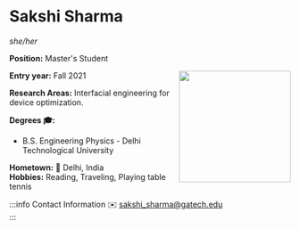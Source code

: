 


# Sakshi Sharma
*she/her*

**Position:** Master's Student

<img src={profImage} width="200" align="right"/> 

**Entry year:** Fall 2021<br/>

**Research Areas:** Interfacial engineering for device optimization.

**Degrees 🎓:**
- B.S. Engineering Physics - Delhi Technological University

**Hometown:** 🏡  Delhi, India<br/>
**Hobbies:** Reading, Traveling, Playing table tennis

:::info Contact Information
✉️ sakshi_sharma@gatech.edu <br/>
:::

